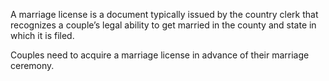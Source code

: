 A marriage license is a document typically issued by the country clerk that recognizes a couple’s legal ability to get married in the county and state in which it is filed.

Couples need to acquire a marriage license in advance of their marriage ceremony.
